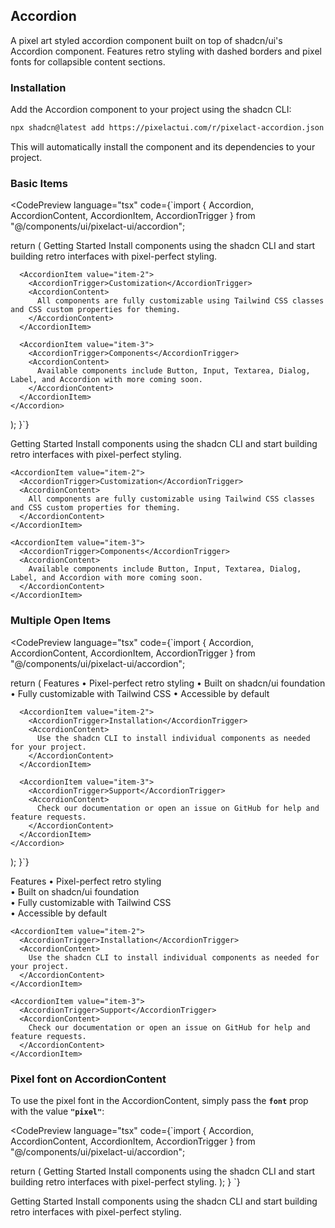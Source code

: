
## Accordion

A pixel art styled accordion component built on top of shadcn/ui's Accordion component. Features retro styling with dashed borders and pixel fonts for collapsible content sections.

### Installation

Add the Accordion component to your project using the shadcn CLI:

```bash
npx shadcn@latest add https://pixelactui.com/r/pixelact-accordion.json
```

This will automatically install the component and its dependencies to your project.

### Basic Items

<CodePreview 
  language="tsx"
  code={`import { Accordion, AccordionContent, AccordionItem, AccordionTrigger } from "@/components/ui/pixelact-ui/accordion";

  return (
    <Accordion type="single" collapsible>
      <AccordionItem value="item-1">
        <AccordionTrigger>Getting Started</AccordionTrigger>
        <AccordionContent>
          Install components using the shadcn CLI and start building retro interfaces with pixel-perfect styling.
        </AccordionContent>
      </AccordionItem>
      
      <AccordionItem value="item-2">
        <AccordionTrigger>Customization</AccordionTrigger>
        <AccordionContent>
          All components are fully customizable using Tailwind CSS classes and CSS custom properties for theming.
        </AccordionContent>
      </AccordionItem>
      
      <AccordionItem value="item-3">
        <AccordionTrigger>Components</AccordionTrigger>
        <AccordionContent>
          Available components include Button, Input, Textarea, Dialog, Label, and Accordion with more coming soon.
        </AccordionContent>
      </AccordionItem>
    </Accordion>
  );
}`}
>
  <Accordion type="single" className="w-full md:mx-16" collapsible>
    <AccordionItem value="item-1">
      <AccordionTrigger>Getting Started</AccordionTrigger>
      <AccordionContent>
        Install components using the shadcn CLI and start building retro interfaces with pixel-perfect styling.
      </AccordionContent>
    </AccordionItem>
    
    <AccordionItem value="item-2">
      <AccordionTrigger>Customization</AccordionTrigger>
      <AccordionContent>
        All components are fully customizable using Tailwind CSS classes and CSS custom properties for theming.
      </AccordionContent>
    </AccordionItem>
    
    <AccordionItem value="item-3">
      <AccordionTrigger>Components</AccordionTrigger>
      <AccordionContent>
        Available components include Button, Input, Textarea, Dialog, Label, and Accordion with more coming soon.
      </AccordionContent>
    </AccordionItem>
  </Accordion>
</CodePreview>

### Multiple Open Items

<CodePreview 
  language="tsx"
  code={`import { Accordion, AccordionContent, AccordionItem, AccordionTrigger } from "@/components/ui/pixelact-ui/accordion";

  return (
    <Accordion type="multiple">
      <AccordionItem value="item-1">
        <AccordionTrigger>Features</AccordionTrigger>
        <AccordionContent>
          • Pixel-perfect retro styling
          • Built on shadcn/ui foundation
          • Fully customizable with Tailwind CSS
          • Accessible by default
        </AccordionContent>
      </AccordionItem>
      
      <AccordionItem value="item-2">
        <AccordionTrigger>Installation</AccordionTrigger>
        <AccordionContent>
          Use the shadcn CLI to install individual components as needed for your project.
        </AccordionContent>
      </AccordionItem>
      
      <AccordionItem value="item-3">
        <AccordionTrigger>Support</AccordionTrigger>
        <AccordionContent>
          Check our documentation or open an issue on GitHub for help and feature requests.
        </AccordionContent>
      </AccordionItem>
    </Accordion>
  );
}`}
>
  <Accordion type="multiple" className="w-full md:mx-16">
    <AccordionItem value="item-1">
      <AccordionTrigger>Features</AccordionTrigger>
      <AccordionContent>
        • Pixel-perfect retro styling<br/>
        • Built on shadcn/ui foundation<br/>
        • Fully customizable with Tailwind CSS<br/>
        • Accessible by default
      </AccordionContent>
    </AccordionItem>
    
    <AccordionItem value="item-2">
      <AccordionTrigger>Installation</AccordionTrigger>
      <AccordionContent>
        Use the shadcn CLI to install individual components as needed for your project.
      </AccordionContent>
    </AccordionItem>
    
    <AccordionItem value="item-3">
      <AccordionTrigger>Support</AccordionTrigger>
      <AccordionContent>
        Check our documentation or open an issue on GitHub for help and feature requests.
      </AccordionContent>
    </AccordionItem>
  </Accordion>
</CodePreview>

### Pixel font on AccordionContent

To use the pixel font in the AccordionContent, simply pass the **`font`** prop with the value **`"pixel"`**:

<CodePreview
  language="tsx"
  code={`import { Accordion, AccordionContent, AccordionItem, AccordionTrigger } from "@/components/ui/pixelact-ui/accordion";

  return (
    <Accordion type="single" collapsible>
      <AccordionItem value="item-1">
        <AccordionTrigger>Getting Started</AccordionTrigger>
        <AccordionContent>
          Install components using the shadcn CLI and start building retro interfaces with pixel-perfect styling.
        </AccordionContent>
      </AccordionItem>
    </Accordion>
  );
}
`}
>
  <Accordion type="single" className="w-full md:mx-16" collapsible>
    <AccordionItem value="item-1">
      <AccordionTrigger>Getting Started</AccordionTrigger>
      <AccordionContent font="pixel">
        Install components using the shadcn CLI and start building retro interfaces with pixel-perfect styling.
      </AccordionContent>
    </AccordionItem>
  </Accordion>
</CodePreview>